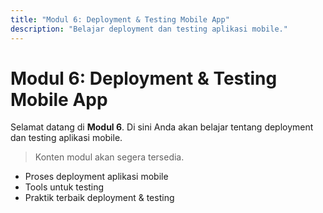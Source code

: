 ```yaml
---
title: "Modul 6: Deployment & Testing Mobile App"
description: "Belajar deployment dan testing aplikasi mobile."
---
```


# Modul 6: Deployment & Testing Mobile App

Selamat datang di **Modul 6**. Di sini Anda akan belajar tentang deployment dan testing aplikasi mobile.

> Konten modul akan segera tersedia.

- Proses deployment aplikasi mobile
- Tools untuk testing
- Praktik terbaik deployment & testing
